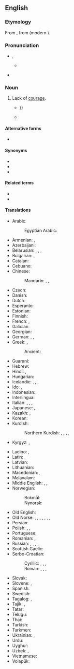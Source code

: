 ==English==
{{wikipedia}}

===Etymology===
From {{inh|en|enm|cowardise}}, from {{der|en|xno|cuardise}} (modern {{cog|fr|couardise}}).

===Pronunciation===
* {{a|RP}} {{enPR|kouʹərdĭs}}, {{IPA|en|/ˈkaʊədɪs/}}
** {{audio|en|LL-Q1860 (eng)-Vealhurl-cowardice.wav|Audio (Southern England)}}
* {{a|GA}} {{IPA|en|/ˈkaʊɚdɪs/}}

===Noun===
{{en-noun|~}}

# Lack of [[courage]].
#* {{RQ:Shakespeare Henry 4-2 Q1|act=IV|scene=ii|page=67|passage=The ſecond property of your excellent ſherris, is the vvarming of the blood, vvhich before (cold & ſetled) left the lyuer vvhite & pale, vvhich is the badge of puſilanimitie and '''covvardize''': but the ſherris vvarmes it, and makes it courſe from the invvards to the partes extreames, {{...}}}}
#*{{quote-journal
|en
|journal=Jewish Currents
|date=2019-7-19
|author=Noah Kulwin
|url=https://jewishcurrents.org/democrats-fail-the-left-once-again/
|title=Democrats Fail the Left, Once Again
|passage=[Ilhan] Omar was left twisting in the wind earlier this year after facing spurious charges of antisemitism, a display of Democratic '''cowardice''' co-signed by Chelsea Clinton, Chuck Schumer, and most every other Democrat with a congressional leadership position.}}

====Alternative forms====
* {{alter|en|cowardize}} {{qualifier|obsolete}}

====Synonyms====
* {{l|en|cowardliness}}
* {{l|en|cowardness}}
* {{l|en|cowardship}}

====Related terms====
* {{l|en|coward}}
* {{l|en|cowardly}}

====Translations====
{{trans-top|the lack of courage}}
* Arabic: {{t|ar|جَبَانَة|f}}
*: Egyptian Arabic: {{t|arz|جبانة|f|tr=gabāna}}
* Armenian: {{t+|hy|վախկոտություն}}, {{t+|hy|երկչոտություն}}
* Azerbaijani: {{t|az|qorxaqlıq}}
* Belarusian: {{t|be|тру́сасць|f}}, {{t|be|палахлі́васць|f}}, {{t|be|баязлі́васць|f}}, {{t|be|маладу́шнасць|f}}
* Bulgarian: {{t|bg|страхли́вост|f}}, {{t+|bg|малоду́шие|n}}
* Catalan: {{t+|ca|covardia|f}}
* Cebuano: {{t|ceb|katalawan}}
* Chinese:
*: Mandarin: {{t+|cmn|膽怯}}, {{t+|cmn|胆怯|tr=dǎnqiè}}, {{t+|cmn|怯懦|tr=qiènuò}}
* Czech: {{t|cs|zbabělost|f}}
* Danish: {{t|da|fejhed|c}}
* Dutch: {{t+|nl|lafheid|f}}
* Esperanto: {{t|eo|malkuraĝeco}}
* Estonian: {{t+|et|argus}}
* Finnish: {{t+|fi|pelkuruus}}
* French: {{t+|fr|lâcheté|f}}, {{t+|fr|couardise|f}}
* Galician: {{t+|gl|covardía|f}}
* Georgian: {{t|ka|სიმხდალე}}
* German: {{t+|de|Feigheit|f}}, {{t+|de|Kleinmut|m}}, {{t+|de|Ängstlichkeit|f}}
* Greek: {{t+|el|δειλία|f}}, {{t+|el|ανανδρία|f}}
*: Ancient: {{t|grc|δειλία|f}}
* Guaraní: {{t|gn|py'amirĩ}}
* Hebrew: {{t|he|פַּחְדָנוּת|f|tr=pakhdanút}}
* Hindi: {{t+|hi|कायरता|f}}, {{t|hi|बुज़दिली|f}}
* Hungarian: {{t+|hu|gyávaság}}
* Icelandic: {{t|is|gunguskapur|m}}, {{t|is|heigulsháttur|m}}, {{t|is|ragmennska|f}}, {{t|is|bleyði|f}}
* Ido: {{t+|io|poltroneso}}, {{t+|io|deskurajo}}
* Indonesian: {{t+|id|kepengecutan}}
* Interlingua: {{t|ia|coardia}}
* Italian: {{t+|it|codardia}}, {{t+|it|viltà}}, {{t+|it|pusillanimità}}, {{t+|it|vigliaccheria}}
* Japanese: {{t|ja|憶病|tr=おくびょう, okubyō}}, {{t+|ja|卑怯|tr=ひきょう, hikyō}}
* Kazakh: {{t|kk|жүрексіздік}}, {{t+|kk|қорқақтық}}
* Korean: {{t+|ko|비겁(卑怯)}}
* Kurdish:
*: Northern Kurdish: {{t+|kmr|newêrekî}}, {{t+|kmr|tirsokî}}, {{t+|kmr|tirsonekî}}, {{t+|kmr|bêcesaretî}}, {{t+|kmr|bêcuretî}}
* Kyrgyz: {{t|ky|коркоктук}}, {{t+|ky|жүрөксүздүк}}
{{trans-mid}}
* Ladino: {{t|lad|kagadero}}, {{t|lad|kagatina}}
* Latin: {{t|la|īgnāvia|f}}
* Latvian: {{t|lv|gļēvulība|f}}
* Lithuanian: {{t|lt|bailumas|m}}
* Macedonian: {{t|mk|кукавичлук|m}}, {{t|mk|плашливост|f}}
* Malayalam: {{t+|ml|ഭീരുത്വം}}
* Middle English: {{t|enm|cowardnesse}}, {{t|enm|cowardie}}, {{t|enm|cowardise}}
* Norwegian:
*: Bokmål: {{t+|nb|feighet|m|f}}
*: Nynorsk: {{t|nn|feigskap|m}}
* Old English: {{t|ang|ierġþ|f}}
* Old Norse: {{t|non|bleyði|f}}, {{t|non|argskapr|m}}, {{t|non|hugbleyði|f}}, {{t|non|geitarhugr|m}}, {{t|non|klaeki|n}}, {{t|non|ragmennska|f}}, {{t|non|ragskapr|m}}, {{t|non|regi|f}}
* Persian: {{t+|fa|بزدلی|tr=bozdeli}}
* Polish: {{t+|pl|tchórzostwo|n}}, {{t+|pl|tchórzliwość|f}}, {{t+|pl|bojaźliwość|f}}
* Portuguese: {{t+|pt|covardia|f}}
* Romanian: {{t+|ro|poltronerie|f}}, {{t+|ro|lașitate|f}}
* Russian: {{t+|ru|тру́сость|f}}, {{t+|ru|трусли́вость|f}}, {{t+|ru|малоду́шие|n}}, {{t+|ru|боязли́вость|f}}, {{t+|ru|бзде́ние|n}} {{qualifier|vulgar}}
* Scottish Gaelic: {{t|gd|cladhaireachd|f}}
* Serbo-Croatian:
*: Cyrillic: {{t|sh|кукавѝчлук|m}}, {{t|sh|стра̀шљиво̄ст|f}}, {{t|sh|пла̀шљиво̄ст|f}}, {{t|sh|боја̀жљиво̄ст|f}}
*: Roman: {{t+|sh|kukavìčluk|m}}, {{t+|sh|stràšljivōst|f}}, {{t+|sh|plàšljivōst|f}}, {{t+|sh|bojàžljivōst|f}}
* Slovak: {{t|sk|zbabelosť|f}}
* Slovene: {{t|sl|boječnost|f}}, {{t+|sl|strahopetnost|f}}
* Spanish: {{t+|es|cobardía|f}}
* Swedish: {{t+|sv|feghet|c}}
* Tagalog: {{t|tl|kaduwagan}}, {{t|tl|karuwagan}}
* Tajik: {{t|tg|буздилӣ}}, {{t|tg|тарсончакӣ}}
* Tatar: {{t+|tt|куркаклык}}
* Telugu: {{t+|te|పిరికితనము}}
* Thai: {{t|th|ความขี้ขลาด}}
* Turkish: {{t+|tr|korkaklık}}
* Turkmen: {{t|tk|gorkaklyk}}
* Ukrainian: {{t+|uk|боягу́зтво|n}}, {{t|uk|малоду́шність|f}}
* Urdu: {{t|ur|بُزْدِلی|f|tr=buzdilī}}
* Uyghur: {{t|ug|قورقۇنچاقلىق}}
* Uzbek: {{t+|uz|qoʻrqoqlik}}, {{t+|uz|yuraksizlik}}
* Vietnamese: {{t+|vi|[[tính]] [[nhút nhát]]}}
* Volapük: {{t+|vo|dredöf}}
{{trans-bottom}}
